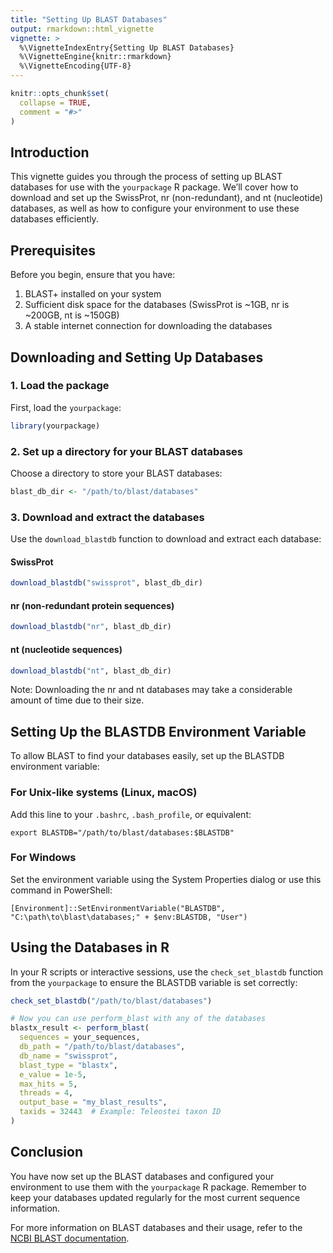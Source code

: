 ```yaml
---
title: "Setting Up BLAST Databases"
output: rmarkdown::html_vignette
vignette: >
  %\VignetteIndexEntry{Setting Up BLAST Databases}
  %\VignetteEngine{knitr::rmarkdown}
  %\VignetteEncoding{UTF-8}
---
```


```r
knitr::opts_chunk$set(
  collapse = TRUE,
  comment = "#>"
)
```

## Introduction

This vignette guides you through the process of setting up BLAST databases for use with the `yourpackage` R package. We'll cover how to download and set up the SwissProt, nr (non-redundant), and nt (nucleotide) databases, as well as how to configure your environment to use these databases efficiently.

## Prerequisites

Before you begin, ensure that you have:

1.  BLAST+ installed on your system
2.  Sufficient disk space for the databases (SwissProt is \~1GB, nr is \~200GB, nt is \~150GB)
3.  A stable internet connection for downloading the databases

## Downloading and Setting Up Databases

### 1. Load the package

First, load the `yourpackage`:

```r
library(yourpackage)
```

### 2. Set up a directory for your BLAST databases

Choose a directory to store your BLAST databases:

```r
blast_db_dir <- "/path/to/blast/databases"
```

### 3. Download and extract the databases

Use the `download_blastdb` function to download and extract each database:

#### SwissProt

```r
download_blastdb("swissprot", blast_db_dir)
```

#### nr (non-redundant protein sequences)

```r
download_blastdb("nr", blast_db_dir)
```

#### nt (nucleotide sequences)

```r
download_blastdb("nt", blast_db_dir)
```

Note: Downloading the nr and nt databases may take a considerable amount of time due to their size.

## Setting Up the BLASTDB Environment Variable

To allow BLAST to find your databases easily, set up the BLASTDB environment variable:

### For Unix-like systems (Linux, macOS)

Add this line to your `.bashrc`, `.bash_profile`, or equivalent:

```         
export BLASTDB="/path/to/blast/databases:$BLASTDB"
```

### For Windows

Set the environment variable using the System Properties dialog or use this command in PowerShell:

```         
[Environment]::SetEnvironmentVariable("BLASTDB", "C:\path\to\blast\databases;" + $env:BLASTDB, "User")
```

## Using the Databases in R

In your R scripts or interactive sessions, use the `check_set_blastdb` function from the `yourpackage` to ensure the BLASTDB variable is set correctly:

```r
check_set_blastdb("/path/to/blast/databases")

# Now you can use perform_blast with any of the databases
blastx_result <- perform_blast(
  sequences = your_sequences,
  db_path = "/path/to/blast/databases",
  db_name = "swissprot",
  blast_type = "blastx",
  e_value = 1e-5,
  max_hits = 5,
  threads = 4,
  output_base = "my_blast_results",
  taxids = 32443  # Example: Teleostei taxon ID
)
```

## Conclusion

You have now set up the BLAST databases and configured your environment to use them with the `yourpackage` R package. Remember to keep your databases updated regularly for the most current sequence information.

For more information on BLAST databases and their usage, refer to the [NCBI BLAST documentation](https://www.ncbi.nlm.nih.gov/books/NBK279668/).
